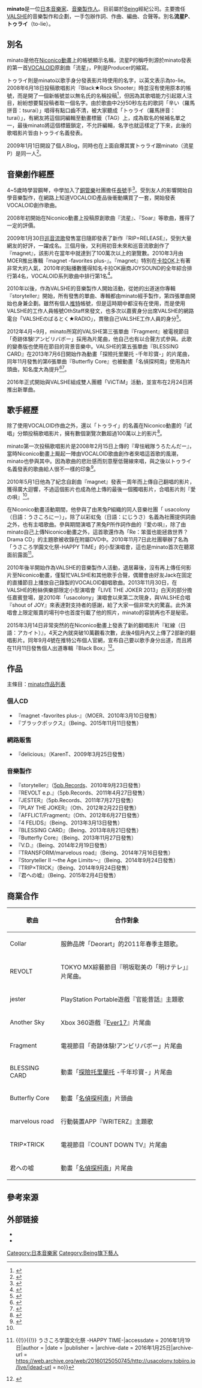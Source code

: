 {{fansite}}

{{lowercase}}
{{藝人
| name        = Minato
| Alias             = トゥライ、流星P
| 類型 = 男歌手
| occupation    =  [[歌手|歌手]] ,[[作詞家|作詞家]],[[作曲家|作曲家]]
| Instrument          = [[歌|歌]]<br />[[電子琴|電子琴]]
| Years_active      = 2008年 - 
| Label               = [[Being_(公司)|Being (公司)]]
| website       = {{URL| http://to-lie.net/}}
}}

'''minato'''是一位[[日本|日本]][[音樂家|音樂家]]、[[音樂製作人|音樂製作人]]。目前屬於[[Being_(公司)|Being]]經紀公司。主要擔任[[VALSHE|VALSHE]]的音樂製作和企劃，一手包辦作詞、作曲、編曲、合聲等。別名'''流星P'''、'''トゥライ'''（to-lie）。

== 別名 ==
minato是他在[[Niconico動畫|Niconico動畫]]上的帳號顯示名稱，流星P的稱呼則源於minato發表的第一首[[VOCALOID|VOCALOID]]原創曲「流星」，P則是Producer的縮寫。

トゥライ則是minato以歌手身分發表影片時使用的名字，以英文表示為to-lie。2008年6月18日投稿歌唱影片『Black★Rock Shooter』時並沒有使用原本的帳號，而是開了一個新帳號並以無名氏的名稱投稿<ref>{{Cite web|url = http://www.nicovideo.jp/watch/sm3690864|title = 【トゥライ】「ブラック★ロックシューター」歌ってみた|accessdate = 2016年1月19日|author = |date = |publisher = |archive-date = 2019年11月20日|archive-url = https://web.archive.org/web/20191120021432/https://www.nicovideo.jp/watch/sm3690864|dead-url = no}}</ref>，但因為其歌唱能力引起眾人注目，紛紛想要幫投稿者取一個名字。由於歌曲中2分50秒左右的歌詞「辛い（羅馬拼音：tsurai）」唱得有點口齒不清，被大家聽成「トゥライ（羅馬拼音：turai）」，有網友將這個詞編輯至動畫標籤（TAG）上，成為取名的候補名單之一，最後minato將這個標籤鎖定，不允許編輯，名字也就這樣定了下來，此後的歌唱影片皆由トゥライ名義發表。

2009年1月1日開設了個人Blog，同時也在上面自爆其實トゥライ跟minato（流星P）是同一人<ref>{{Cite web|url = http://tolie618.blog63.fc2.com/blog-date-20090101.html|title = 個人Blog (已刪除)|accessdate = 2009年1月1日|author = |date = |publisher = |archive-date = 2019年5月5日|archive-url = https://web.archive.org/web/20190505133824/http://tolie618.blog63.fc2.com/blog-date-20090101.html|dead-url = no}}</ref>。

== 音樂創作經歷 ==
4~5歲時學習鋼琴，中學加入了[[英式銅管樂隊|銅管樂]]社團擔任[[長號|長號]]手<ref>{{Cite web|url = http://ascii.jp/elem/000/000/544/544116/|title = バルシェ×minatoが語る、ここに注目「storyteller」|accessdate = 2016年1月19日|author = |date = |publisher = |archive-date = 2020年10月28日|archive-url = https://web.archive.org/web/20201028065819/https://ascii.jp/elem/000/000/544/544116/|dead-url = no}}</ref>。受到友人的影響開始自學音樂製作，在網路上知道VOCALOID產品後衝動購買了一套，開始發表VOCALOID創作歌曲。

2008年初開始在Niconico動畫上投稿原創歌曲『流星』、『Soar』等歌曲，獲得了一定的評價。

2009年1月30日[[巡音流歌|巡音流歌]]發售當日隨即發表了新作『RIP=RELEASE』，受到大量網友的好評，一躍成名。三個月後，又利用初音未來和巡音流歌創作了『magnet』，該影片在當年中就達到了100萬次以上的瀏覽數。2010年3月由MOER推出專輯『magnet -favorites plus-』。『magnet』特別在[[卡拉OK|卡拉OK]]上有著非常大的人氣，2010年的點播數獲得知名卡拉OK廠商JOYSOUND的全年綜合排行第4名，VOCALOID系列歌曲中排行第1名<ref>{{Cite news|url =http://www.excite.co.jp/News/net_clm/20101202/Hatena_201012_2081.html|title =VOCALOIDが上位独占？JOYSOUNDが2010年カラオケ年間ランキング発表|last =|first =|date =|work =|accessdate =|deadurl =yes|archiveurl =https://web.archive.org/web/20160125204804/http://www.excite.co.jp/News/net_clm/20101202/Hatena_201012_2081.html|archivedate =2016-01-25}}</ref>。

2010年以後，作為VALSHE的音樂製作人開始活動，從她的出道迷你專輯『storyteller』開始，所有發售的單曲、專輯都由minato經手製作，第四張單曲開始也身兼企劃。雖然有個人[[Twitter|推特]]帳號，但是這時期中都沒有在使用，而是使用VALSHE的工作人員帳號OthStaff來發文，也多次以嘉賓身分出席VALSHE的網路電台「VALSHEのばるとく★RADIO」，貫徹自己VALSHE工作人員的身分<ref>{{Cite web|url = https://twitter.com/othstaff|title = othstaff 推特|accessdate = 2016年1月19日|author = |date = |publisher = |archive-date = 2016年8月11日|archive-url = https://web.archive.org/web/20160811134816/https://twitter.com/OthStaff|dead-url = no}}</ref>。

2012年4月~9月，minato所寫的VALSHE第三張單曲『Fragment』被電視節目「奇跡体験!アンビリバボー」採用為片尾曲，他自己也有以合聲方式參與。此歌的變奏版也使用在節目的背景音樂中。VALSHE的第五張單曲『BLESSING CARD』在2013年7月6日開始作為動畫「探險托里蘭托 -千年珍寶-」的片尾曲，同年11月發售的第6張單曲『Butterfly Core』也被動畫「名偵探柯南」使用為片頭曲，知名度大為提升<ref>{{Cite news|url = http://www.animate.tv/news/details.php?id=1383292912|title = アニメ『名探偵コナン』新オープニングテーマジャケット＆VALSHEさんの素顔が初解禁！|last = |first = |date = |work = |accessdate = |archive-date = 2016-01-27|archive-url = https://web.archive.org/web/20160127144554/http://www.animate.tv/news/details.php?id=1383292912|dead-url = no}}</ref><ref>{{Cite news|url = http://news.ameba.jp/20140218-533/|title = VALSHE、「名探偵コナン」オープニングテーマがUSEN1位獲得|last = |first = |date = |work = |accessdate = |archive-date = 2016-01-28|archive-url = https://web.archive.org/web/20160128193801/http://news.ameba.jp/20140218-533/|dead-url = no}}</ref>。

2016年正式開始與VALSHE組成雙人團體「ViCTiM」活動，並宣布在2月24日將推出新單曲。

== 歌手經歷 ==
除了使用VOCALOID作曲之外，還以「トゥライ」的名義在Niconico動畫的「試唱」分類投稿歌唱影片，擁有數個瀏覽次數超過100萬以上的影片<ref name=":0">{{Cite web|url = http://www.nicovideo.jp/mylist/17091190|title = トゥライ歌ってみた一覧|accessdate = 2016年1月19日|author = |date = |publisher = |archive-date = 2019年8月12日|archive-url = https://web.archive.org/web/20190812203626/https://www.nicovideo.jp/mylist/17091190|dead-url = no}}</ref>。

minato第一次投稿歌唱影片是2008年2月15日上傳的『卑怯戦隊うろたんだー』，當時Niconico動畫上颳起一陣由VOCALOID歌曲創作者來唱這首歌的風潮，minato也參與其中。因為歌曲的悲壯感而刻意壓低聲線來唱，與之後以トゥライ名義發表的歌曲給人很不一樣的印象<ref>{{Cite web|url = http://www.nicovideo.jp/watch/sm2331212|title = 【シンPの神曲】卑怯戦隊うろたんだーを少しだけ歌ってみた by 流星P|accessdate = 2016年1月19日|author = |date = |publisher = |archive-date = 2016年4月12日|archive-url = https://web.archive.org/web/20160412100033/http://www.nicovideo.jp/watch/sm2331212|dead-url = no}}</ref>。

2010年5月1日他為了紀念自創曲『magnet』發表一周年而上傳自己翻唱的影片，獲得廣大迴響，不過這個影片也成為他上傳的最後一個獨唱影片，合唱影片則『愛の唄』<ref name=":0" />。

在Niconico動畫活動期間，他參與了由黑兔P組織的同人音樂社團「 usacolony（日語：うさころにー）」，除了以彩虹兔（日語：にじうさ）名義為社團提供詞曲之外，也有主唱歌曲。參與期間演唱了黑兔P所作詞作曲的『愛の唄』，除了由minato自己上傳Niconico動畫之外，這首歌還作為「Re：笨蛋也能拯救世界？Drama CD」的主題歌被收錄在附屬DVD中。2010年11月7日此社團舉辦了名為「うさころ学園文化祭-HAPPY TIME」的小型演唱會，這也是minato首次在聽眾面前露面<ref>{{Cite web|url = http://usacolony.tobiiro.jp/live/|title = 2010.11.07 usacolony live {{!}}{{!}}{{!}} うさころ学園文化祭 -HAPPY TIME-|accessdate = 2016年1月19日|author = |date = |publisher = |archive-date = 2016年1月25日|archive-url = https://web.archive.org/web/20160125050745/http://usacolony.tobiiro.jp/live/|dead-url = no}}</ref>。

2010年後半開始作為VALSHE的音樂製作人活動，退居幕後，沒有再上傳任何影片至Niconico動畫，僅幫忙VALSHE和其他歌手合聲，偶爾會由好友Jack在固定的直播節目上播放自己錄製的VOCALOID翻唱歌曲。2013年11月30日，在VALSHE的粉絲俱樂部限定小型演唱會「LIVE THE JOKER 2013」白天的部分擔任嘉賓登場，是2010年「usacolony」演唱會以來第二次現身，與VALSHE合唱『shout of JOY』來表達對支持者的感謝，給了大家一個非常大的驚喜。此外演唱會上限定販賣的場刊中也首度刊載了他的照片，minato的容貌再也不是秘密。

2015年3月14日非常突然的在Niconico動畫上發表了新的翻唱影片『紅線（日語：アカイト）』，4天之內就突破10萬觀看次數，此後4個月內又上傳了2部新的翻唱影片。同年9月4號在推特公布個人官網，宣布自己要以歌手身分出道，而且將在11月11日發售個人出道專輯『Black Box』<ref>{{Cite web|url = http://to-lie.net/news/news_002.html|title = トゥライ メジャーデビューアルバム 『ブラックボックス』 2015年11月11日（水）発売！|accessdate = 2016年1月19日|author = |date = |publisher = |archive-date = 2020年1月23日|archive-url = https://web.archive.org/web/20200123012929/http://to-lie.net/news/news_002.html|dead-url = no}}</ref>。

== 作品 ==
主條目：[[minato作品列表|minato作品列表]]

=== 個人CD ===
* 『magnet -favorites plus-』（MOER、2010年3月10日發售）
* 『ブラックボックス』（Being、2015年11月11日發售）

=== 網路販售 ===
* 『delicious』（KarenT、2009年3月25日發售）

=== 音樂製作 ===
* 『storyteller』（[[5pb.|5pb.Records]]、2010年9月23日發售）
* 『REVOLT e.p.』（5pb.Records、2011年4月27日發售）
* 『JESTER』（5pb.Records、2011年7月27日發售）
* 『PLAY THE JOKER』（Oth、2012年2月22日發售）
* 『AFFLICT/Fragment』（Oth、2012年6月27日發售）
* 『4 FELIDS』（Being、2013年3月13日發售）
* 『BLESSING CARD』（Being、2013年8月21日發售）
* 『Butterfly Core』（Being、2013年11月27日發售）
* 『V.D.』（Being、2014年2月19日發售）
* 『TRANSFORM/marvelous road』（Being、2014年7月16日發售）
* 『Storyteller II 〜the Age Limits〜』（Being、2014年9月24日發售）
* 『TRIP×TRICK』（Being、2014年9月24日發售）
* 『君への嘘』（Being、2015年2月4日發售）

== 商業合作 ==
{| class="wikitable"
!歌曲
!合作對象
|-
|Collar
|服飾品牌「Deorart」的2011年春季主題歌。
|-
|REVOLT
|TOKYO MX綜藝節目『明坂聡美の「明けテレ」』片尾曲。
|-
|jester
|PlayStation Portable遊戲『官能昔話』主題歌
|-
|Another Sky
|Xbox 360遊戲『[[时空轮回|Ever17]]』片尾曲
|-
|Fragment
|電視節目「奇跡体験!アンビリバボー」片尾曲
|-
|BLESSING CARD
|動畫「[[探險托里蘭托|探險托里蘭托]] -千年珍寶-」片尾曲
|-
|Butterfly Core
|動畫「[[名偵探柯南_(動畫)|名偵探柯南]]」片頭曲
|-
|marvelous road
|行動裝置APP『WRITERZ』主題歌
|-
|TRIP×TRICK
|電視節目『COUNT DOWN TV』片尾曲
|-
|君への嘘
|動畫「[[名偵探柯南_(動畫)|名偵探柯南]]」片尾曲
|}

== 參考來源 ==
{{Reflist}}

==外部链接==
* {{KARENT artist|pp000009|minato}}
* {{Twitter|minato_k|minato(流星P) / トゥライ}}

{{规范控制}}
{{DEFAULTSORT:Minato}}
[[Category:日本音樂家|Category:日本音樂家]]
[[Category:Being旗下藝人|Category:Being旗下藝人]]